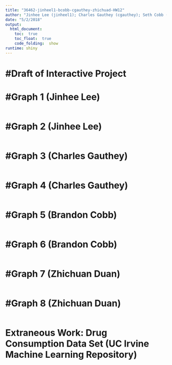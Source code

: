 ```yaml
---
title: "36462-jinheel1-bcobb-cgauthey-zhichuad-HW12"
author: "Jinhee Lee (jinheel1); Charles Gauthey (cgauthey); Seth Cobb (bcobb); Zhichuan Duan (zhichuad)"
date: "5/2/2018"
output: 
  html_document:
    toc:  true
    toc_float:  true
    code_folding:  show
runtime: shiny
---
```


#Draft of Interactive Project
===

#Graph 1 (Jinhee Lee)
===

```r

```


#Graph 2 (Jinhee Lee)
===

```r

```



#Graph 3 (Charles Gauthey)
===

```r

```


#Graph 4 (Charles Gauthey)
===

```r

```


#Graph 5 (Brandon Cobb)
===

```r

```


#Graph 6 (Brandon Cobb)
===

```r

```


#Graph 7 (Zhichuan Duan)
===

```r

```


#Graph 8 (Zhichuan Duan)
===

```r

```


Extraneous Work: Drug Consumption Data Set (UC Irvine Machine Learning Repository)
===
